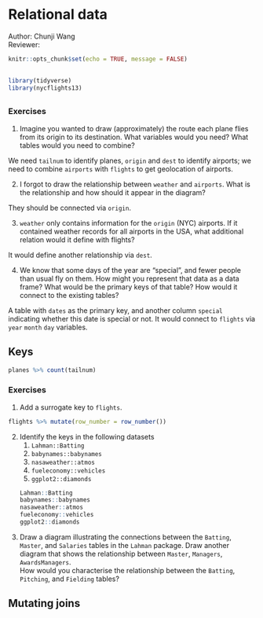 # Relational data

Author: Chunji Wang  
Reviewer:

```r
knitr::opts_chunk$set(echo = TRUE, message = FALSE)
```

##
###
```r
library(tidyverse)
library(nycflights13)
```

##
### Exercises
1. Imagine you wanted to draw (approximately) the route each plane flies from its origin to its destination. What variables would you need? What tables would you need to combine?  

We need `tailnum` to identify planes, `origin` and `dest` to identify airports; we need to combine `airports` with `flights` to get geolocation of airports.

2. I forgot to draw the relationship between `weather` and `airports`. What is the relationship and how should it appear in the diagram?

They should be connected via `origin`. 

3. `weather` only contains information for the `origin` (NYC) airports. If it contained weather records for all airports in the USA, what additional relation would it define with flights?

It would define another relationship via `dest`.

4. We know that some days of the year are “special”, and fewer people than usual fly on them. How might you represent that data as a data frame? What would be the primary keys of that table? How would it connect to the existing tables?

A table with `dates` as the primary key, and another column `special` indicating whether this date is special or not. It would connect to `flights` via `year` `month` `day` variables.

## Keys
```r
planes %>% count(tailnum)
```

### Exercises
1. Add a surrogate key to `flights`.
```r
flights %>% mutate(row_number = row_number())
```

2. Identify the keys in the following datasets
    1. `Lahman::Batting`
    2. `babynames::babynames`
    3. `nasaweather::atmos`
    4. `fueleconomy::vehicles`
    5. `ggplot2::diamonds`
```r
Lahman::Batting
babynames::babynames
nasaweather::atmos
fueleconomy::vehicles
ggplot2::diamonds
```

3. Draw a diagram illustrating the connections between the `Batting`, `Master`, and `Salaries` tables in the `Lahman` package. Draw another diagram that shows the relationship between `Master`, `Managers`, `AwardsManagers`.  
How would you characterise the relationship between the `Batting`, `Pitching`, and `Fielding` tables?

## Mutating joins


